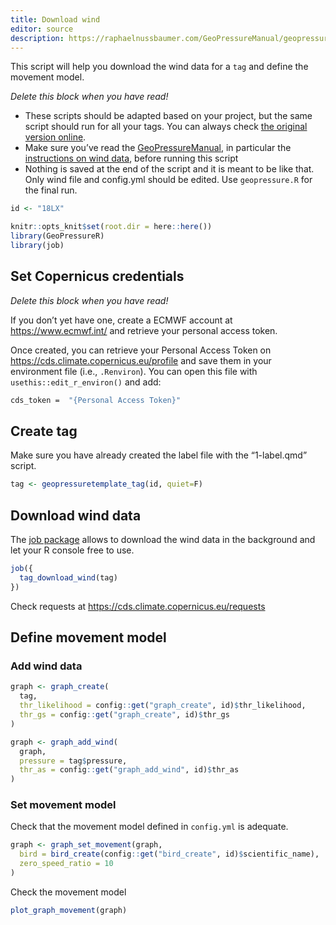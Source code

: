 ```yaml
---
title: Download wind
editor: source
description: https://raphaelnussbaumer.com/GeoPressureManual/geopressuretemplate-wind.html
---
```


This script will help you download the wind data for a `tag` and define the movement model.

::: callout-tip
*Delete this block when you have read!*

-   These scripts should be adapted based on your project, but the same script should run for all your tags. You can always check [the original version online](https://github.com/Rafnuss/GeoPressureTemplate/blob/main/analysis/1-label.qmd).
-   Make sure you've read the [GeoPressureManual](https://raphaelnussbaumer.com/GeoPressureManual), in particular the [instructions on wind data](https://raphaelnussbaumer.com/GeoPressureManual/trajectory-with-wind.html#download-wind-data), before running this script
-   Nothing is saved at the end of the script and it is meant to be like that. Only wind file and config.yml should be edited. Use `geopressure.R` for the final run.
:::

```r
id <- "18LX"

knitr::opts_knit$set(root.dir = here::here())
library(GeoPressureR)
library(job)
```

## Set Copernicus credentials

::: callout-tip
*Delete this block when you have read!* 

If you don't yet have one, create a ECMWF account at <https://www.ecmwf.int/> and retrieve your personal access token.

Once created, you can retrieve your Personal Access Token on <https://cds.climate.copernicus.eu/profile> and save them in your environment file (i.e., `.Renviron`). You can open this file with `usethis::edit_r_environ()` and add:

```bash
cds_token =  "{Personal Access Token}"
```
:::

## Create tag

Make sure you have already created the label file with the "1-label.qmd" script.

```r
tag <- geopressuretemplate_tag(id, quiet=F)
```

## Download wind data

The [job package](https://lindeloev.github.io/job) allows to download the wind data in the background and let your R console free to use.

```r
job({
  tag_download_wind(tag)
})
```

Check requests at <https://cds.climate.copernicus.eu/requests>

## Define movement model

### Add wind data

```r
graph <- graph_create(
  tag,
  thr_likelihood = config::get("graph_create", id)$thr_likelihood,
  thr_gs = config::get("graph_create", id)$thr_gs
)
```

```r
graph <- graph_add_wind(
  graph,
  pressure = tag$pressure,
  thr_as = config::get("graph_add_wind", id)$thr_as
)
```

### Set movement model

Check that the movement model defined in `config.yml` is adequate.

```r
graph <- graph_set_movement(graph,
  bird = bird_create(config::get("bird_create", id)$scientific_name),
  zero_speed_ratio = 10
)
```

Check the movement model

```r
plot_graph_movement(graph)
```

